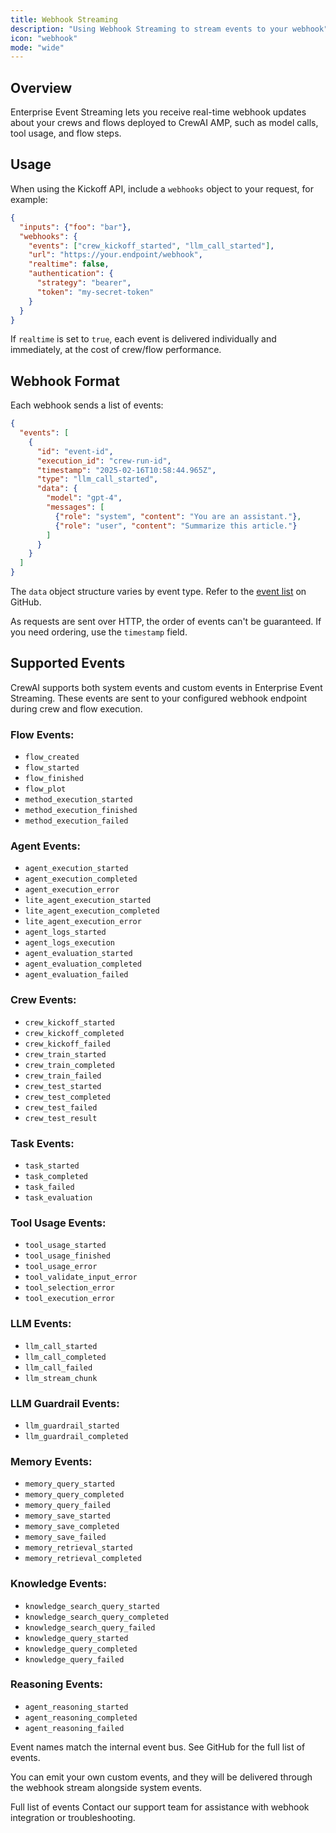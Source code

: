 ```yaml
---
title: Webhook Streaming
description: "Using Webhook Streaming to stream events to your webhook"
icon: "webhook"
mode: "wide"
---
```


## Overview

Enterprise Event Streaming lets you receive real-time webhook updates about your crews and flows deployed to 
CrewAI AMP, such as model calls, tool usage, and flow steps.

## Usage

When using the Kickoff API, include a `webhooks` object to your request, for example:

```json
{
  "inputs": {"foo": "bar"},
  "webhooks": {
    "events": ["crew_kickoff_started", "llm_call_started"],
    "url": "https://your.endpoint/webhook",
    "realtime": false,
    "authentication": {
      "strategy": "bearer",
      "token": "my-secret-token"
    }
  }
}
```

If `realtime` is set to `true`, each event is delivered individually and immediately, at the cost of crew/flow performance.

## Webhook Format

Each webhook sends a list of events:

```json
{
  "events": [
    {
      "id": "event-id",
      "execution_id": "crew-run-id",
      "timestamp": "2025-02-16T10:58:44.965Z",
      "type": "llm_call_started",
      "data": {
        "model": "gpt-4",
        "messages": [
          {"role": "system", "content": "You are an assistant."},
          {"role": "user", "content": "Summarize this article."}
        ]
      }
    }
  ]
}
```

The `data` object structure varies by event type. Refer to the [event list](https://github.com/crewAIInc/crewAI/tree/main/src/crewai/utilities/events) on GitHub.

As requests are sent over HTTP, the order of events can't be guaranteed. If you need ordering, use the `timestamp` field.

## Supported Events

CrewAI supports both system events and custom events in Enterprise Event Streaming. These events are sent to your configured webhook endpoint during crew and flow execution.

### Flow Events:

  - `flow_created`
  - `flow_started`
  - `flow_finished`
  - `flow_plot`
  - `method_execution_started`
  - `method_execution_finished`
  - `method_execution_failed`

### Agent Events:

  - `agent_execution_started`
  - `agent_execution_completed`
  - `agent_execution_error`
  - `lite_agent_execution_started`
  - `lite_agent_execution_completed`
  - `lite_agent_execution_error`
  - `agent_logs_started`
  - `agent_logs_execution`
  - `agent_evaluation_started`
  - `agent_evaluation_completed`
  - `agent_evaluation_failed`

### Crew Events:

  - `crew_kickoff_started`
  - `crew_kickoff_completed`
  - `crew_kickoff_failed`
  - `crew_train_started`
  - `crew_train_completed`
  - `crew_train_failed`
  - `crew_test_started`
  - `crew_test_completed`
  - `crew_test_failed`
  - `crew_test_result`

### Task Events:

  - `task_started`
  - `task_completed`
  - `task_failed`
  - `task_evaluation`

### Tool Usage Events:

  - `tool_usage_started`
  - `tool_usage_finished`
  - `tool_usage_error`
  - `tool_validate_input_error`
  - `tool_selection_error`
  - `tool_execution_error`

### LLM Events:

  - `llm_call_started`
  - `llm_call_completed`
  - `llm_call_failed`
  - `llm_stream_chunk`

### LLM Guardrail Events:

  - `llm_guardrail_started`
  - `llm_guardrail_completed`

### Memory Events:

  - `memory_query_started`
  - `memory_query_completed`
  - `memory_query_failed`
  - `memory_save_started`
  - `memory_save_completed`
  - `memory_save_failed`
  - `memory_retrieval_started`
  - `memory_retrieval_completed`

### Knowledge Events:

  - `knowledge_search_query_started`
  - `knowledge_search_query_completed`
  - `knowledge_search_query_failed`
  - `knowledge_query_started`
  - `knowledge_query_completed`
  - `knowledge_query_failed`

### Reasoning Events:

  - `agent_reasoning_started`
  - `agent_reasoning_completed` 
  - `agent_reasoning_failed`

Event names match the internal event bus. See GitHub for the full list of events.

You can emit your own custom events, and they will be delivered through the webhook stream alongside system events.

<CardGroup>
 <Card title="GitHub" icon="github" href="https://github.com/crewAIInc/crewAI/tree/main/src/crewai/utilities/events">
  Full list of events
 </Card>
<Card title="Need Help?" icon="headset" href="mailto:support@crewai.com">
  Contact our support team for assistance with webhook integration or troubleshooting.
</Card>
</CardGroup>